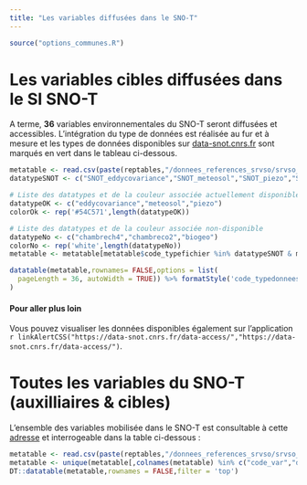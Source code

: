 ```yaml
---
title: "Les variables diffusées dans le SNO-T"
---
```


```r
source("options_communes.R")
```

# Les variables cibles diffusées dans le SI SNO-T

A terme, **36** variables environnementales du SNO-T seront diffusées et accessibles. L'intégration du type de données est réalisée au fur et à mesure et les types de données disponibles sur [data-snot.cnrs.fr](https://data-snot.cnrs.fr/snot/login.jsf) sont marqués en vert dans le tableau ci-dessous.

```r
metatable <- read.csv(paste(reptables,"/donnees_references_srvso/srvso_variables.csv",sep=""),sep=";",colClasses = "character")
datatypeSNOT <- c("SNOT_eddycovariance","SNOT_meteosol","SNOT_piezo","SNOT_biogeo","SNOT_chambrech4","SNOT_chambreco2")

# Liste des datatypes et de la couleur associée actuellement disponible 
datatypeOK <- c("eddycovariance","meteosol","piezo")
colorOk <- rep('#54C571',length(datatypeOK))

# Liste des datatypes et de la couleur associée non-disponible 
datatypeNo <- c("chambrech4","chambreco2","biogeo")
colorNo <- rep('white',length(datatypeNo))
metatable <- metatable[metatable$code_typefichier %in% datatypeSNOT & metatable$type_variable %in% "cible",c("code_var","code_typedonnees","description")] 

datatable(metatable,rownames= FALSE,options = list(
  pageLength = 36, autoWidth = TRUE)) %>% formatStyle('code_typedonnees',target = 'row',backgroundColor = styleEqual(c(datatypeOK, datatypeNo), c(colorOk, colorNo))
)
```

<div class="alert alert-warning" role="alert">
  <h4 class="alert-heading">**Pour aller plus loin**</h4>
  <p>Vous pouvez visualiser les données disponibles également sur l'application `r linkAlertCSS("https://data-snot.cnrs.fr/data-access/","https://data-snot.cnrs.fr/data-access/")`.</p>
</div>

# Toutes les variables du SNO-T (auxilliaires & cibles)

L'ensemble des variables mobilisée dans le SNO-T est consultable à cette [adresse](https://github.com/Rosalien/doc_snot/raw/master/Tables/donnees_references_srvso/srvso_variables.csv) et interrogeable dans la table ci-dessous :

```r
metatable <- read.csv(paste(reptables,"/donnees_references_srvso/srvso_variables.csv",sep=""),sep=";",colClasses = "character")
metatable <- unique(metatable[,colnames(metatable) %in% c("code_var","description","type_variable")]) 
DT::datatable(metatable,rownames = FALSE,filter = 'top')
```